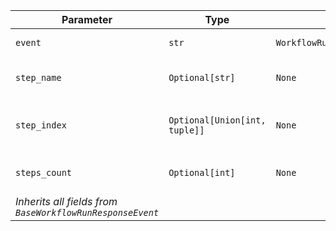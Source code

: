 | Parameter | Type | Default | Description |
|-----------|------|---------|-------------|
| `event` | `str` | `WorkflowRunEvent.steps_execution_started.value` | Event type identifier |
| `step_name` | `Optional[str]` | `None` | Name of the steps group |
| `step_index` | `Optional[Union[int, tuple]]` | `None` | Index or position of the steps group |
| `steps_count` | `Optional[int]` | `None` | Number of steps in the group |
| *Inherits all fields from `BaseWorkflowRunResponseEvent`* |